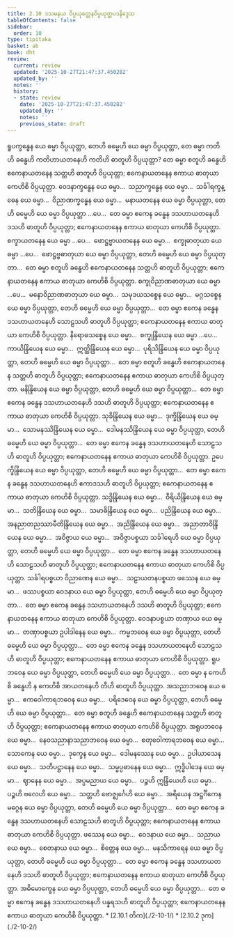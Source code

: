 ```yaml
---
title: 2.10 ဒသမနယ ဝိပ္ပယုတ္တေနဝိပ္ပယုတ္တပဒနိဒ္ဒေသ
tableOfContents: false
sidebar:
  order: 10
type: tipitaka
basket: ab
book: dht
review:
  current: review
  updated: '2025-10-27T21:47:37.450282'
  updated_by: ''
  notes: ''
  history:
  - state: review
    date: '2025-10-27T21:47:37.450282'
    updated_by: ''
    notes: ''
    previous_state: draft
---
```



<ReviewStatus review={frontmatter.review} showDetails={true} />

<HypothesisAnnotation frontmatter={frontmatter} />

<DynamicBreadcrumb />

<Division number="353" book="dht" e="ch" v="31" p="65">

<Paragraph number="443" book="dht">
ရူပက္ခန္ဓေန ယေ ဓမ္မာ ဝိပ္ပယုတ္တာ, တေဟိ ဓမ္မေဟိ ယေ ဓမ္မာ ဝိပ္ပယုတ္တာ, တေ ဓမ္မာ ကတိဟိ ခန္ဓေဟိ ကတိဟာယတနေဟိ ကတိဟိ ဓာတူဟိ ဝိပ္ပယုတ္တာ? တေ ဓမ္မာ စတူဟိ ခန္ဓေဟိ ဧကေနာယတနေန သတ္တဟိ ဓာတူဟိ ဝိပ္ပယုတ္တာ; ဧကေနာယတနေန ဧကာယ ဓာတုယာ ကေဟိစိ ဝိပ္ပယုတ္တာ.


</Paragraph>

</Division>
<Division number="354" book="dht" e="ch" v="31" p="65">

<Paragraph number="444" book="dht">
ဝေဒနာက္ခန္ဓေန ယေ ဓမ္မာ…  သညာက္ခန္ဓေန ယေ ဓမ္မာ…  သင်္ခါရက္ခန္ဓေန ယေ ဓမ္မာ…  ဝိညာဏက္ခန္ဓေန ယေ ဓမ္မာ…  မနာယတနေန ယေ ဓမ္မာ ဝိပ္ပယုတ္တာ, တေဟိ ဓမ္မေဟိ ယေ ဓမ္မာ ဝိပ္ပယုတ္တာ …ပေ…  တေ ဓမ္မာ ဧကေန ခန္ဓေန ဒသဟာယတနေဟိ ဒသဟိ ဓာတူဟိ ဝိပ္ပယုတ္တာ; ဧကေနာယတနေန ဧကာယ ဓာတုယာ ကေဟိစိ ဝိပ္ပယုတ္တာ.


</Paragraph>

</Division>
<Division number="355" book="dht" e="ch" v="31" p="65">

<Paragraph number="445" book="dht">
စက္ခာယတနေန ယေ ဓမ္မာ …ပေ…  ဖောဋ္ဌဗ္ဗာယတနေန ယေ ဓမ္မာ…  စက္ခုဓာတုယာ ယေ ဓမ္မာ …ပေ…  ဖောဋ္ဌဗ္ဗဓာတုယာ ယေ ဓမ္မာ ဝိပ္ပယုတ္တာ, တေဟိ ဓမ္မေဟိ ယေ ဓမ္မာ ဝိပ္ပယုတ္တာ…  တေ ဓမ္မာ စတူဟိ ခန္ဓေဟိ ဧကေနာယတနေန သတ္တဟိ ဓာတူဟိ ဝိပ္ပယုတ္တာ; ဧကေနာယတနေန ဧကာယ ဓာတုယာ ကေဟိစိ ဝိပ္ပယုတ္တာ.


</Paragraph>

</Division>
<Division number="356" book="dht" e="ch" v="31" p="65">

<Paragraph number="446" book="dht">
စက္ခုဝိညာဏဓာတုယာ ယေ ဓမ္မာ …ပေ…  မနောဝိညာဏဓာတုယာ ယေ ဓမ္မာ…  သမုဒယသစ္စေန ယေ ဓမ္မာ…  မဂ္ဂသစ္စေန ယေ ဓမ္မာ ဝိပ္ပယုတ္တာ, တေဟိ ဓမ္မေဟိ ယေ ဓမ္မာ ဝိပ္ပယုတ္တာ…  တေ ဓမ္မာ ဧကေန ခန္ဓေန ဒသဟာယတနေဟိ သောဠသဟိ ဓာတူဟိ ဝိပ္ပယုတ္တာ; ဧကေနာယတနေန ဧကာယ ဓာတုယာ ကေဟိစိ ဝိပ္ပယုတ္တာ.


</Paragraph>

</Division>
<Division number="357" book="dht" e="ch" v="31" p="65">

<Paragraph number="447" book="dht">
နိရောဓသစ္စေန ယေ ဓမ္မာ…  စက္ခုန္ဒြိယေန ယေ ဓမ္မာ …ပေ…  ကာယိန္ဒြိယေန ယေ ဓမ္မာ…  ဣတ္ထိန္ဒြိယေန ယေ ဓမ္မာ…  ပုရိသိန္ဒြိယေန ယေ ဓမ္မာ ဝိပ္ပယုတ္တာ, တေဟိ ဓမ္မေဟိ ယေ ဓမ္မာ ဝိပ္ပယုတ္တာ…  တေ ဓမ္မာ စတူဟိ ခန္ဓေဟိ ဧကေနာယတနေန သတ္တဟိ ဓာတူဟိ ဝိပ္ပယုတ္တာ; ဧကေနာယတနေန ဧကာယ ဓာတုယာ ကေဟိစိ ဝိပ္ပယုတ္တာ.


</Paragraph>

</Division>
<Division number="358" book="dht" e="ch" v="31" p="66">

<Paragraph number="448" book="dht">
မနိန္ဒြိယေန ယေ ဓမ္မာ ဝိပ္ပယုတ္တာ, တေဟိ ဓမ္မေဟိ ယေ ဓမ္မာ ဝိပ္ပယုတ္တာ…  တေ ဓမ္မာ ဧကေန ခန္ဓေန ဒသဟာယတနေဟိ ဒသဟိ ဓာတူဟိ ဝိပ္ပယုတ္တာ; ဧကေနာယတနေန ဧကာယ ဓာတုယာ ကေဟိစိ ဝိပ္ပယုတ္တာ.


</Paragraph>

</Division>
<Division number="359" book="dht" e="ch" v="31" p="66">

<Paragraph number="449" book="dht">
သုခိန္ဒြိယေန ယေ ဓမ္မာ…  ဒုက္ခိန္ဒြိယေန ယေ ဓမ္မာ…  သောမနဿိန္ဒြိယေန ယေ ဓမ္မာ…  ဒေါမနဿိန္ဒြိယေန ယေ ဓမ္မာ ဝိပ္ပယုတ္တာ, တေဟိ ဓမ္မေဟိ ယေ ဓမ္မာ ဝိပ္ပယုတ္တာ…  တေ ဓမ္မာ ဧကေန ခန္ဓေန ဒသဟာယတနေဟိ သောဠသဟိ ဓာတူဟိ ဝိပ္ပယုတ္တာ; ဧကေနာယတနေန ဧကာယ ဓာတုယာ ကေဟိစိ ဝိပ္ပယုတ္တာ.


</Paragraph>

</Division>
<Division number="360" book="dht" e="ch" v="31" p="66">

<Paragraph number="450" book="dht">
ဥပေက္ခိန္ဒြိယေန ယေ ဓမ္မာ ဝိပ္ပယုတ္တာ, တေဟိ ဓမ္မေဟိ ယေ ဓမ္မာ ဝိပ္ပယုတ္တာ…  တေ ဓမ္မာ ဧကေန ခန္ဓေန ဒသဟာယတနေဟိ ဧကာဒသဟိ ဓာတူဟိ ဝိပ္ပယုတ္တာ; ဧကေနာယတနေန ဧကာယ ဓာတုယာ ကေဟိစိ ဝိပ္ပယုတ္တာ.


</Paragraph>

</Division>
<Division number="361" book="dht" e="ch" v="31" p="66">

<Paragraph number="451" book="dht">
သဒ္ဓိန္ဒြိယေန ယေ ဓမ္မာ…  ဝီရိယိန္ဒြိယေန ယေ ဓမ္မာ…  သတိန္ဒြိယေန ယေ ဓမ္မာ…  သမာဓိန္ဒြိယေန ယေ ဓမ္မာ…  ပညိန္ဒြိယေန ယေ ဓမ္မာ…  အနညာတညဿာမီတိန္ဒြိယေန ယေ ဓမ္မာ…  အညိန္ဒြိယေန ယေ ဓမ္မာ…  အညာတာဝိန္ဒြိယေန ယေ ဓမ္မာ…  အဝိဇ္ဇာယ ယေ ဓမ္မာ…  အဝိဇ္ဇာပစ္စယာ သင်္ခါရေဟိ ယေ ဓမ္မာ ဝိပ္ပယုတ္တာ, တေဟိ ဓမ္မေဟိ ယေ ဓမ္မာ ဝိပ္ပယုတ္တာ…  တေ ဓမ္မာ ဧကေန ခန္ဓေန ဒသဟာယတနေဟိ သောဠသဟိ ဓာတူဟိ ဝိပ္ပယုတ္တာ; ဧကေနာယတနေန ဧကာယ ဓာတုယာ ကေဟိစိ ဝိပ္ပယုတ္တာ.


</Paragraph>

</Division>
<Division number="362" book="dht" e="ch" v="31" p="66">

<Paragraph number="452" book="dht">
သင်္ခါရပစ္စယာ ဝိညာဏေန ယေ ဓမ္မာ…  သဠာယတနပစ္စယာ ဖဿေန ယေ ဓမ္မာ…  ဖဿပစ္စယာ ဝေဒနာယ ယေ ဓမ္မာ ဝိပ္ပယုတ္တာ, တေဟိ ဓမ္မေဟိ ယေ ဓမ္မာ ဝိပ္ပယုတ္တာ…  တေ ဓမ္မာ ဧကေန ခန္ဓေန ဒသဟာယတနေဟိ ဒသဟိ ဓာတူဟိ ဝိပ္ပယုတ္တာ; ဧကေနာယတနေန ဧကာယ ဓာတုယာ ကေဟိစိ ဝိပ္ပယုတ္တာ.


</Paragraph>

</Division>
<Division number="363" book="dht" e="ch" v="31" p="66">

<Paragraph number="453" book="dht">
ဝေဒနာပစ္စယာ တဏှာယ ယေ ဓမ္မာ…  တဏှာပစ္စယာ ဥပါဒါနေန ယေ ဓမ္မာ…  ကမ္မဘဝေန ယေ ဓမ္မာ ဝိပ္ပယုတ္တာ, တေဟိ ဓမ္မေဟိ ယေ ဓမ္မာ ဝိပ္ပယုတ္တာ…  တေ ဓမ္မာ ဧကေန ခန္ဓေန ဒသဟာယတနေဟိ သောဠသဟိ ဓာတူဟိ ဝိပ္ပယုတ္တာ; ဧကေနာယတနေန ဧကာယ ဓာတုယာ ကေဟိစိ ဝိပ္ပယုတ္တာ.


</Paragraph>

</Division>
<Division number="364" book="dht" e="ch" v="31" p="67">

<Paragraph number="454" book="dht">
ရူပဘဝေန ယေ ဓမ္မာ ဝိပ္ပယုတ္တာ, တေဟိ ဓမ္မေဟိ ယေ ဓမ္မာ ဝိပ္ပယုတ္တာ…  တေ ဓမ္မာ န ကေဟိစိ ခန္ဓေဟိ န ကေဟိစိ အာယတနေဟိ တီဟိ ဓာတူဟိ ဝိပ္ပယုတ္တာ.


</Paragraph>

</Division>
<Division number="365" book="dht" e="ch" v="31" p="67">

<Paragraph number="455" book="dht">
အသညာဘဝေန ယေ ဓမ္မာ…  ဧကဝေါကာရဘဝေန ယေ ဓမ္မာ…  ပရိဒေဝေန ယေ ဓမ္မာ ဝိပ္ပယုတ္တာ, တေဟိ ဓမ္မေဟိ ယေ ဓမ္မာ ဝိပ္ပယုတ္တာ…  တေ ဓမ္မာ စတူဟိ ခန္ဓေဟိ ဧကေနာယတနေန သတ္တဟိ ဓာတူဟိ ဝိပ္ပယုတ္တာ; ဧကေနာယတနေန ဧကာယ ဓာတုယာ ကေဟိစိ ဝိပ္ပယုတ္တာ.


</Paragraph>

</Division>
<Division number="366" book="dht" e="ch" v="31" p="67">

<Paragraph number="456" book="dht">
အရူပဘဝေန ယေ ဓမ္မာ…  နေဝသညာနာသညာဘဝေန ယေ ဓမ္မာ…  စတုဝေါကာရဘဝေန ယေ ဓမ္မာ…  သောကေန ယေ ဓမ္မာ…  ဒုက္ခေန ယေ ဓမ္မာ…  ဒေါမနဿေန ယေ ဓမ္မာ…  ဥပါယာသေန ယေ ဓမ္မာ…  သတိပဋ္ဌာနေန ယေ ဓမ္မာ…  သမ္မပ္ပဓာနေန ယေ ဓမ္မာ…  ဣဒ္ဓိပါဒေန ယေ ဓမ္မာ…  ဈာနေန ယေ ဓမ္မာ…  အပ္ပမညာယ ယေ ဓမ္မာ…  ပဉ္စဟိ ဣန္ဒြိယေဟိ ယေ ဓမ္မာ…  ပဉ္စဟိ ဗလေဟိ ယေ ဓမ္မာ…  သတ္တဟိ ဗောဇ္ဈင်္ဂေဟိ ယေ ဓမ္မာ…  အရိယေန အဋ္ဌင်္ဂိကေန မဂ္ဂေန ယေ ဓမ္မာ ဝိပ္ပယုတ္တာ, တေဟိ ဓမ္မေဟိ ယေ ဓမ္မာ ဝိပ္ပယုတ္တာ…  တေ ဓမ္မာ ဧကေန ခန္ဓေန ဒသဟာယတနေဟိ သောဠသဟိ ဓာတူဟိ ဝိပ္ပယုတ္တာ; ဧကေနာယတနေန ဧကာယ ဓာတုယာ ကေဟိစိ ဝိပ္ပယုတ္တာ.


</Paragraph>

</Division>
<Division number="367" book="dht" e="ch" v="31" p="67">

<Paragraph number="457" book="dht">
ဖဿေန ယေ ဓမ္မာ…  ဝေဒနာယ ယေ ဓမ္မာ…  သညာယ ယေ ဓမ္မာ…  စေတနာယ ယေ ဓမ္မာ…  စိတ္တေန ယေ ဓမ္မာ…  မနသိကာရေန ယေ ဓမ္မာ ဝိပ္ပယုတ္တာ, တေဟိ ဓမ္မေဟိ ယေ ဓမ္မာ ဝိပ္ပယုတ္တာ…  တေ ဓမ္မာ ဧကေန ခန္ဓေန ဒသဟာယတနေဟိ ဒသဟိ ဓာတူဟိ ဝိပ္ပယုတ္တာ; ဧကေနာယတနေန ဧကာယ ဓာတုယာ ကေဟိစိ ဝိပ္ပယုတ္တာ.


</Paragraph>

</Division>
<Division number="368" book="dht" e="ch" v="31" p="67">

<Paragraph number="458" book="dht">
အဓိမောက္ခေန ယေ ဓမ္မာ ဝိပ္ပယုတ္တာ, တေဟိ ဓမ္မေဟိ ယေ ဓမ္မာ ဝိပ္ပယုတ္တာ…  တေ ဓမ္မာ ဧကေန ခန္ဓေန ဒသဟာယတနေဟိ ပန္နရသဟိ ဓာတူဟိ ဝိပ္ပယုတ္တာ; ဧကေနာယတနေန ဧကာယ ဓာတုယာ ကေဟိစိ ဝိပ္ပယုတ္တာ.

</Paragraph>
</Division>

<TableOfContents book="dht" section="2.10">
* [2.10.1 တိက](./2-10-1/)
* [2.10.2 ဒုက](./2-10-2/)
</TableOfContents>